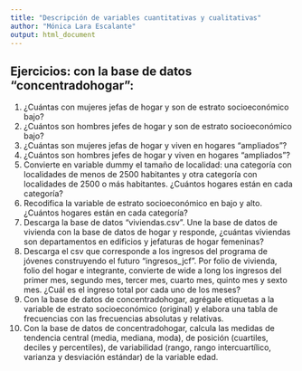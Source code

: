 ---
title: "Descripción de variables cuantitativas y cualitativas"
author: "Mónica Lara Escalante"
output: html_document
---

## Ejercicios: con la base de datos "concentradohogar":

1. ¿Cuántas con mujeres jefas de hogar y son de estrato socioeconómico bajo?
2. ¿Cuántos son hombres jefes de hogar y son de estrato socioeconómico bajo?
3. ¿Cuántas son mujeres jefas de hogar y viven en hogares "ampliados"?
4. ¿Cuántos son hombres jefes de hogar y viven en hogares "ampliados"?
5. Convierte en variable dummy el tamaño de localidad: una categoría con localidades de menos de 2500 habitantes y otra categoría con localidades de 2500 o más habitantes. ¿Cuántos hogares están en cada categoría?
6. Recodifica la variable de estrato socioeconómico en bajo y alto. ¿Cuántos hogares están en cada categoría?
7. Descarga la base de datos "viviendas.csv". Une la base de datos de vivienda con la base de datos de hogar y responde, ¿cuántas viviendas son departamentos en edificios y jefaturas de hogar femeninas?
8. Descarga el csv que corresponde a los ingresos del programa de jóvenes construyendo el futuro "ingresos_jcf". Por folio de vivienda, folio del hogar e integrante, convierte de wide a long los ingresos del primer mes, segundo mes, tercer mes, cuarto mes, quinto mes y sexto mes. ¿Cuál es el ingreso total por cada uno de los meses?
9. Con la base de datos de concentradohogar, agrégale etiquetas a la variable de estrato socioeconómico (original) y elabora una tabla de frecuencias con las frecuencias absolutas y relativas.
10. Con la base de datos de concentradohogar, calcula las medidas de tendencia central (media, mediana, moda), de posición (cuartiles, deciles y percentiles), de variabilidad (rango, rango intercuartílico, varianza y desviación estándar) de la variable edad.
